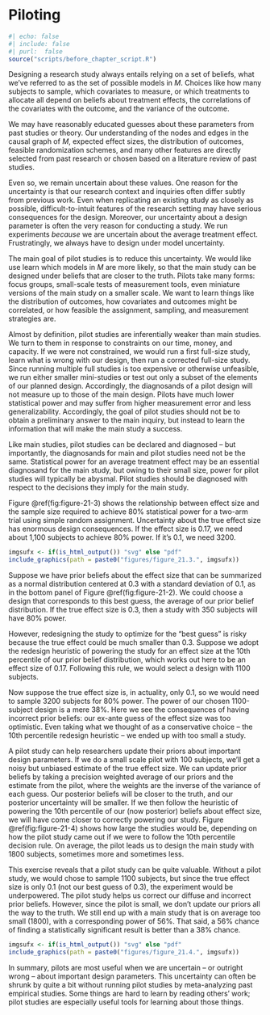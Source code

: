 # Piloting

```r
#| echo: false
#| include: false
#| purl:  false
source("scripts/before_chapter_script.R")
```

Designing a research study always entails relying on a set of beliefs, what we've referred to as the set of possible models in *M*. Choices like how many subjects to sample, which covariates to measure, or which treatments to allocate all depend on beliefs about treatment effects, the correlations of the covariates with the outcome, and the variance of the outcome. 

We may have reasonably educated guesses about these parameters from past studies or theory. Our understanding of the nodes and edges in the causal graph of *M*, expected effect sizes, the distribution of outcomes, feasible randomization schemes, and many other features are directly selected from past research or chosen based on a literature review of past studies. 

Even so, we remain uncertain about these values. One reason for the uncertainty is that our research context and inquiries often differ subtly from previous work. Even when replicating an existing study as closely as possible, difficult-to-intuit features of the research setting may have serious consequences for the design. Moreover, our uncertainty about a design parameter is often the very reason for conducting a study. We run experiments *because* we are uncertain about the average treatment effect. Frustratingly, we always have to design under model uncertainty.

The main goal of pilot studies is to reduce this uncertainty.  We would like use learn which models in *M* are more likely, so that the main study can be designed under beliefs that are closer to the truth. Pilots take many forms: focus groups, small-scale tests of measurement tools, even miniature versions of the main study on a smaller scale. We want to learn things like the distribution of outcomes, how covariates and outcomes might be correlated, or how feasible the assignment, sampling, and measurement strategies are. 

Almost by definition, pilot studies are inferentially weaker than main studies. We turn to them in response to constraints on our time, money, and capacity. If we were not constrained, we would run a first full-size study, learn what is wrong with our design, then run a corrected full-size study. Since running multiple full studies is too expensive or otherwise unfeasible, we run either smaller mini-studies or test out only a subset of the elements of our planned design. Accordingly, the diagnosands of a pilot design will not measure up to those of the main design. Pilots have much lower statistical power and may suffer from higher measurement error and less generalizability. Accordingly, the goal of pilot studies should not be to obtain a preliminary answer to the main inquiry, but instead to learn the information that will make the main study a success. 

Like main studies, pilot studies can be declared and diagnosed -- but importantly, the diagnosands for main and pilot studies need not be the same. Statistical power for an average treatment effect may be an essential diagnosand for the main study, but owing to their small size, power for pilot studies will typically be abysmal. Pilot studies should be diagnosed with respect to the decisions they imply for the main study. 

Figure \@ref(fig:figure-21-3) shows the relationship between effect size and the sample size required to achieve 80\% statistical power for a two-arm trial using simple random assignment. Uncertainty about the true effect size has enormous design consequences. If the effect size is 0.17, we need about 1,100 subjects to achieve 80% power. If it's 0.1, we need 3200. 

```r
imgsufx <- if(is_html_output()) "svg" else "pdf"
include_graphics(path = paste0("figures/figure_21.3.", imgsufx))
```

Suppose we have prior beliefs about the effect size that can be summarized as a normal distribution centered at 0.3 with a standard deviation of 0.1, as in the bottom panel of Figure \@ref(fig:figure-21-2). We could choose a design that corresponds to this best guess, the average of our prior belief distribution. If the true effect size is 0.3, then a study with 350 subjects will have 80% power. 

However, redesigning the study to optimize for the "best guess" is risky because the true effect could be much smaller than 0.3. Suppose we adopt the redesign heuristic of powering the study for an effect size at the 10th percentile of our prior belief distribution, which works out here to be an effect size of 0.17. Following this rule, we would select a design with 1100 subjects. 

Now suppose the true effect size is, in actuality, only 0.1, so we would need to sample 3200 subjects for 80% power. The power of our chosen 1100-subject design is a mere 38%. Here we see the consequences of having incorrect prior beliefs: our ex-ante guess of the effect size was too optimistic. Even taking what we thought of as a conservative choice -- the 10th percentile redesign heuristic -- we ended up with too small a study.

A pilot study can help researchers update their priors about important design parameters. If we do a small scale pilot with 100 subjects, we'll get a noisy but unbiased estimate of the true effect size. We can update prior beliefs by taking a precision weighted average of our priors and the estimate from the pilot, where the weights are the inverse of the variance of each guess. Our posterior beliefs will be closer to the truth, and our posterior uncertainty will be smaller. If we then follow the heuristic of powering the 10th percentile of our (now posterior) beliefs about effect size, we will have come closer to correctly powering our study. Figure \@ref(fig:figure-21-4) shows how large the studies would be, depending on how the pilot study came out if we were to follow the 10th percentile decision rule. On average, the pilot leads us to design the main study with 1800 subjects, sometimes more and sometimes less.

This exercise reveals that a pilot study can be quite valuable. Without a pilot study, we would chose to sample 1100 subjects, but since the true effect size is only 0.1 (not our best guess of 0.3), the experiment would be underpowered. The pilot study helps us correct our diffuse and incorrect prior beliefs. However, since the pilot is small, we don't update our priors all the way to the truth. We still end up with a main study that is on average too small (1800), with a corresponding power of 56%. That said, a 56% chance of finding a statistically significant result is better than a 38% chance.

```r
imgsufx <- if(is_html_output()) "svg" else "pdf"
include_graphics(path = paste0("figures/figure_21.4.", imgsufx))
```

In summary, pilots are most useful when we are uncertain -- or outright wrong -- about important design parameters. This uncertainty can often be shrunk by quite a bit without running pilot studies by meta-analyzing past empirical studies. Some things are hard to learn by reading others' work; pilot studies are especially useful tools for learning about those things. 
